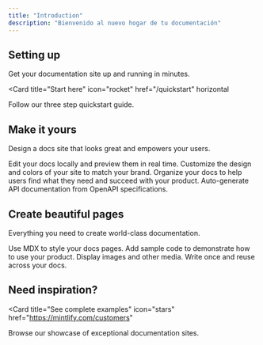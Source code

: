 ```yaml
---
title: "Introduction"
description: "Bienvenido al nuevo hogar de tu documentación"
---
```


## Setting up

Get your documentation site up and running in minutes.

<Card
  title="Start here"
  icon="rocket"
  href="/quickstart"
  horizontal
>
  Follow our three step quickstart guide.
</Card>

## Make it yours

Design a docs site that looks great and empowers your users.

<Columns cols={2}>
  <Card
    title="Edit locally"
    icon="pen-to-square"
    href="/development"
  >
    Edit your docs locally and preview them in real time.
  </Card>
  <Card
    title="Customize your site"
    icon="palette"
    href="/essentials/settings"
  >
    Customize the design and colors of your site to match your brand.
  </Card>
    <Card
    title="Set up navigation"
    icon="map"
    href="/essentials/navigation"
  >
    Organize your docs to help users find what they need and succeed with your product.
  </Card>
  <Card
    title="API documentation"
    icon="terminal"
    href="/api-reference/introduction"
  >
    Auto-generate API documentation from OpenAPI specifications.
  </Card>
</Columns>

## Create beautiful pages

Everything you need to create world-class documentation.

<Columns cols={2}>
  <Card
    title="Write with MDX"
    icon="pen-fancy"
    href="/essentials/markdown"
  >
    Use MDX to style your docs pages.
  </Card>
  <Card
    title="Code samples"
    icon="code"
    href="/essentials/code"
  >
    Add sample code to demonstrate how to use your product.
  </Card>
  <Card
    title="Images"
    icon="image"
    href="/essentials/images"
  >
    Display images and other media.
  </Card>
  <Card
    title="Reusable snippets"
    icon="recycle"
    href="/essentials/reusable-snippets"
  >
    Write once and reuse across your docs.
  </Card>
</Columns>

## Need inspiration?

<Card
  title="See complete examples"
  icon="stars"
  href="https://mintlify.com/customers"
>
  Browse our showcase of exceptional documentation sites.
</Card>
